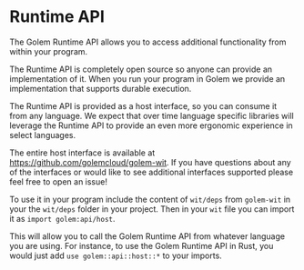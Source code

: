 
# Runtime API

The Golem Runtime API allows you to access additional functionality from within your program.

The Runtime API is completely open source so anyone can provide an implementation of it. When you run your program in Golem we provide an implementation that supports durable execution.

The Runtime API is provided as a host interface, so you can consume it from any language. We expect that over time language specific libraries will leverage the Runtime API to provide an even more ergonomic experience in select languages.

The entire host interface is available at https://github.com/golemcloud/golem-wit. If you have questions about any of the interfaces or would like to see additional interfaces supported please feel free to open an issue!

To use it in your program include the content of `wit/deps` from `golem-wit` in your the `wit/deps` folder in your project. Then in your `wit` file you can import it as `import golem:api/host`.

This will allow you to call the Golem Runtime API from whatever language you are using. For instance, to use the Golem Runtime API in Rust, you would just add `use golem::api::host::*` to your imports.

<Cards>
  <Card title="Key Value API" href="/docs/runtime-api/key-value-api" />
  <Card title="Promise API" href="/docs/runtime-api/promise-api" />
</Cards>
